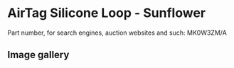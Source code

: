 
# AirTag Silicone Loop - Sunflower

Part number, for search engines, auction websites and such: MK0W3ZM/A

## Image gallery

<div style={{ width: "768px" }}>
  <GalleryComponent
    images={[
      {
        original: "/everysource/MK0W3.png",
        thumbnail: "/everypreview/MK0W3.png",
      }
    ]}
  />
</div>